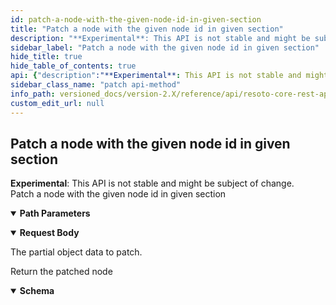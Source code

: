 ```yaml
---
id: patch-a-node-with-the-given-node-id-in-given-section
title: "Patch a node with the given node id in given section"
description: "**Experimental**: This API is not stable and might be subject of change.<br/>"
sidebar_label: "Patch a node with the given node id in given section"
hide_title: true
hide_table_of_contents: true
api: {"description":"**Experimental**: This API is not stable and might be subject of change.<br/>\nPatch a node with the given node id in given section\n","tags":["node_management"],"parameters":[{"name":"graph_id","in":"path","description":"The identifier of the graph","example":"resoto","required":true,"schema":{"type":"string"}},{"name":"node_id","in":"path","description":"The identifier of the node","required":true,"schema":{"type":"string"}},{"name":"section","in":"path","description":"The identifier of the section","required":true,"schema":{"type":"string","enum":["reported","desired","metadata"]}}],"requestBody":{"description":"The partial object data to patch.","content":{"application/json":{"schema":{"type":"object","additionalProperties":true}}}},"responses":{"200":{"description":"Return the patched node","content":{"application/json":{"schema":{"type":"object","additionalProperties":true,"properties":{"kind":{"type":"string","description":"The kind of this node."}},"example":{"kind":"test.person","name":"Batman","city":"Gotham"}}}}}},"method":"patch","path":"/graph/{graph_id}/node/{node_id}/section/{section}","servers":[{"url":"https://{host}:{port}","variables":{"host":{"default":"localhost"},"port":{"default":"8900"}}}],"jsonRequestBodyExample":{},"info":{"title":"Resoto Core REST API","version":"V1"},"postman":{"name":"Patch a node with the given node id in given section","description":{"content":"**Experimental**: This API is not stable and might be subject of change.<br/>\nPatch a node with the given node id in given section\n","type":"text/plain"},"url":{"path":["graph",":graph_id","node",":node_id","section",":section"],"host":["{{baseUrl}}"],"query":[],"variable":[{"disabled":false,"description":{"content":"(Required) The identifier of the graph","type":"text/plain"},"type":"any","value":"","key":"graph_id"},{"disabled":false,"description":{"content":"(Required) The identifier of the node","type":"text/plain"},"type":"any","value":"","key":"node_id"},{"disabled":false,"description":{"content":"(Required) The identifier of the section","type":"text/plain"},"type":"any","value":"","key":"section"}]},"header":[{"key":"Content-Type","value":"application/json"},{"key":"Accept","value":"application/json"}],"method":"PATCH","body":{"mode":"raw","raw":"\"\"","options":{"raw":{"language":"json"}}}}}
sidebar_class_name: "patch api-method"
info_path: versioned_docs/version-2.X/reference/api/resoto-core-rest-api
custom_edit_url: null
---
```



## Patch a node with the given node id in given section

**Experimental**: This API is not stable and might be subject of change.<br/> Patch a node with the given node id in given section

<details style={{"marginBottom":"1rem"}} data-collapsed={false} open={true}><summary style={{}}><strong>Path Parameters</strong></summary><div><ul><ParamsItem className={"paramsItem"} param={{"name":"graph_id","in":"path","description":"The identifier of the graph","example":"resoto","required":true,"schema":{"type":"string"}}}></ParamsItem><ParamsItem className={"paramsItem"} param={{"name":"node_id","in":"path","description":"The identifier of the node","required":true,"schema":{"type":"string"}}}></ParamsItem><ParamsItem className={"paramsItem"} param={{"name":"section","in":"path","description":"The identifier of the section","required":true,"schema":{"type":"string","enum":["reported","desired","metadata"]}}}></ParamsItem></ul></div></details><MimeTabs><TabItem label={"application/json"} value={"application/json-schema"}><details style={{}} data-collapsed={false} open={true}><summary style={{"textAlign":"left"}}><strong>Request Body</strong></summary><div style={{"textAlign":"left","marginLeft":"1rem"}}><div style={{"marginTop":"1rem","marginBottom":"1rem"}}>

The partial object data to patch.

</div></div><ul style={{"marginLeft":"1rem"}}></ul></details></TabItem></MimeTabs><div><ApiTabs><TabItem label={"200"} value={"200"}><div>

Return the patched node

</div><div><MimeTabs schemaType={"response"}><TabItem label={"application/json"} value={"application/json"}><SchemaTabs><TabItem label={"Schema"} value={"Schema"}><details style={{}} data-collapsed={false} open={true}><summary style={{"textAlign":"left"}}><strong>Schema</strong></summary><div style={{"textAlign":"left","marginLeft":"1rem"}}></div><ul style={{"marginLeft":"1rem"}}><SchemaItem collapsible={false} name={"kind"} required={false} deprecated={undefined} schemaDescription={"The kind of this node."} schemaName={"string"} qualifierMessage={undefined} defaultValue={undefined}></SchemaItem></ul></details></TabItem><TabItem label={"Example (from schema)"} value={"Example (from schema)"}><ResponseSamples responseExample={"{\n  \"kind\": \"test.person\",\n  \"name\": \"Batman\",\n  \"city\": \"Gotham\"\n}"} language={"json"}></ResponseSamples></TabItem></SchemaTabs></TabItem></MimeTabs></div></TabItem></ApiTabs></div>
